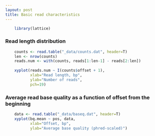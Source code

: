 ```yaml
---
layout: post
title: Basic read characteristics
---
```


```r
    library(lattice)
```

### Read length distribution

```r
    counts <- read.table("_data/counts.dat", header=T)
    len <- nrow(counts)
    reads.num <- with(counts, reads[1:len-1] - reads[2:len])
    
    xyplot(reads.num ~ I(counts$offset + 1), 
           xlab="Read length, bp",
           ylab="Number of reads",
           pch=19)
```

### Average read base quality as a function of offset from the beginning

```r
    data <- read.table("_data/baseq.dat", header=T) 
    xyplot(bq.mean ~ pos, data,
           xlab="Offset, bp",
           ylab="Average base quality (phred-scaled)")
```
